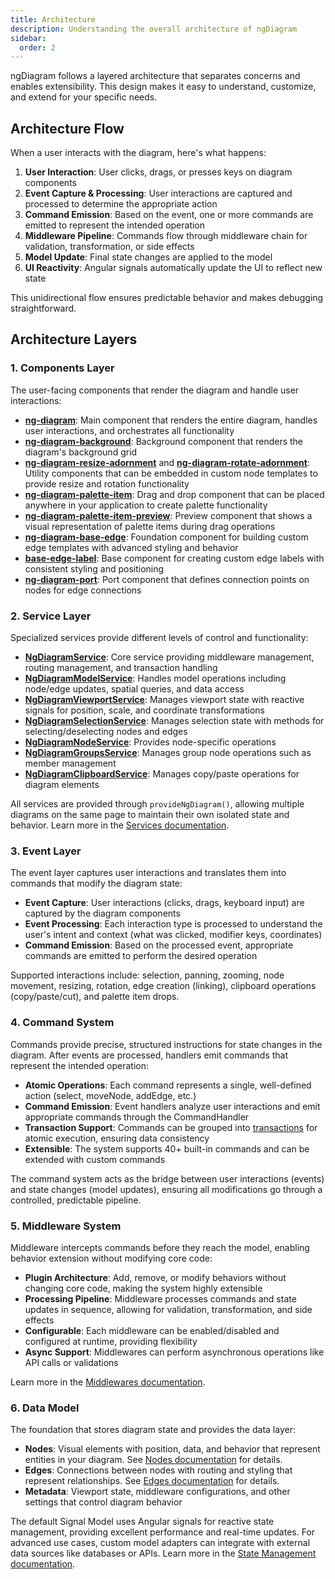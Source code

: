 ```yaml
---
title: Architecture
description: Understanding the overall architecture of ngDiagram
sidebar:
  order: 2
---
```


ngDiagram follows a layered architecture that separates concerns and enables extensibility. This design makes it easy to understand, customize, and extend for your specific needs.

## Architecture Flow

When a user interacts with the diagram, here's what happens:

1. **User Interaction**: User clicks, drags, or presses keys on diagram components
2. **Event Capture & Processing**: User interactions are captured and processed to determine the appropriate action
3. **Command Emission**: Based on the event, one or more commands are emitted to represent the intended operation
4. **Middleware Pipeline**: Commands flow through middleware chain for validation, transformation, or side effects
5. **Model Update**: Final state changes are applied to the model
6. **UI Reactivity**: Angular signals automatically update the UI to reflect new state

This unidirectional flow ensures predictable behavior and makes debugging straightforward.

## Architecture Layers

### 1. Components Layer

The user-facing components that render the diagram and handle user interactions:

- [**ng-diagram**](/docs/api/components/ngdiagramcomponent): Main component that renders the entire diagram, handles user interactions, and orchestrates all functionality
- [**ng-diagram-background**](/docs/api/components/ngdiagrambackgroundcomponent): Background component that renders the diagram's background grid
- [**ng-diagram-resize-adornment**](/docs/api/components/ngdiagramnoderesizeadornmentcomponent) and [**ng-diagram-rotate-adornment**](/docs/api/components/ngdiagramnoderotateadornmentcomponent): Utility components that can be embedded in custom node templates to provide resize and rotation functionality
- [**ng-diagram-palette-item**](/docs/api/components/ngdiagrampaletteitemcomponent): Drag and drop component that can be placed anywhere in your application to create palette functionality
- [**ng-diagram-palette-item-preview**](/docs/api/components/ngdiagrampaletteitempreviewcomponent): Preview component that shows a visual representation of palette items during drag operations
- [**ng-diagram-base-edge**](/docs/api/components/ngdiagrambaseedgecomponent): Foundation component for building custom edge templates with advanced styling and behavior
- [**base-edge-label**](/docs/api/components/baseedgelabelcomponent): Base component for creating custom edge labels with consistent styling and positioning
- [**ng-diagram-port**](/docs/api/components/ngdiagramportcomponent): Port component that defines connection points on nodes for edge connections

### 2. Service Layer

Specialized services provide different levels of control and functionality:

- [**NgDiagramService**](/docs/api/services/ngdiagramservice): Core service providing middleware management, routing management, and transaction handling
- [**NgDiagramModelService**](/docs/api/services/ngdiagrammodelservice): Handles model operations including node/edge updates, spatial queries, and data access
- [**NgDiagramViewportService**](/docs/api/services/ngdiagramviewportservice): Manages viewport state with reactive signals for position, scale, and coordinate transformations
- [**NgDiagramSelectionService**](/docs/api/services/ngdiagramselectionservice): Manages selection state with methods for selecting/deselecting nodes and edges
- [**NgDiagramNodeService**](/docs/api/services/ngdiagramnodeservice): Provides node-specific operations
- [**NgDiagramGroupsService**](/docs/api/services/ngdiagramgroupsservice): Manages group node operations such as member management
- [**NgDiagramClipboardService**](/docs/api/services/ngdiagramclipboardservice): Manages copy/paste operations for diagram elements

All services are provided through `provideNgDiagram()`, allowing multiple diagrams on the same page to maintain their own isolated state and behavior. Learn more in the [Services documentation](/docs/intro/services).

### 3. Event Layer

The event layer captures user interactions and translates them into commands that modify the diagram state:

- **Event Capture**: User interactions (clicks, drags, keyboard input) are captured by the diagram components
- **Event Processing**: Each interaction type is processed to understand the user's intent and context (what was clicked, modifier keys, coordinates)
- **Command Emission**: Based on the processed event, appropriate commands are emitted to perform the desired operation

Supported interactions include: selection, panning, zooming, node movement, resizing, rotation, edge creation (linking), clipboard operations (copy/paste/cut), and palette item drops.

### 4. Command System

Commands provide precise, structured instructions for state changes in the diagram. After events are processed, handlers emit commands that represent the intended operation:

- **Atomic Operations**: Each command represents a single, well-defined action (select, moveNode, addEdge, etc.)
- **Command Emission**: Event handlers analyze user interactions and emit appropriate commands through the CommandHandler
- **Transaction Support**: Commands can be grouped into [transactions](/docs/internals/transactions) for atomic execution, ensuring data consistency
- **Extensible**: The system supports 40+ built-in commands and can be extended with custom commands

The command system acts as the bridge between user interactions (events) and state changes (model updates), ensuring all modifications go through a controlled, predictable pipeline.

### 5. Middleware System

Middleware intercepts commands before they reach the model, enabling behavior extension without modifying core code:

- **Plugin Architecture**: Add, remove, or modify behaviors without changing core code, making the system highly extensible
- **Processing Pipeline**: Middleware processes commands and state updates in sequence, allowing for validation, transformation, and side effects
- **Configurable**: Each middleware can be enabled/disabled and configured at runtime, providing flexibility
- **Async Support**: Middlewares can perform asynchronous operations like API calls or validations

Learn more in the [Middlewares documentation](/docs/internals/middlewares).

### 6. Data Model

The foundation that stores diagram state and provides the data layer:

- **Nodes**: Visual elements with position, data, and behavior that represent entities in your diagram. See [Nodes documentation](/docs/internals/nodes/nodes) for details.
- **Edges**: Connections between nodes with routing and styling that represent relationships. See [Edges documentation](/docs/internals/edges/edges) for details.
- **Metadata**: Viewport state, middleware configurations, and other settings that control diagram behavior

The default Signal Model uses Angular signals for reactive state management, providing excellent performance and real-time updates. For advanced use cases, custom model adapters can integrate with external data sources like databases or APIs. Learn more in the [State Management documentation](/docs/internals/state-management).
